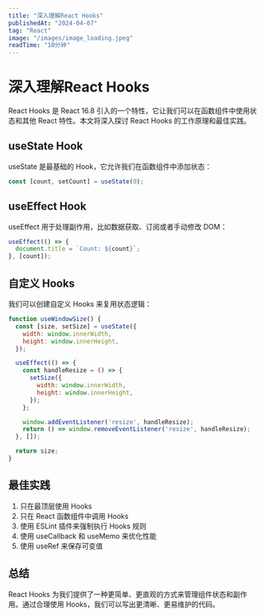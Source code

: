 ```yaml
---
title: "深入理解React Hooks"
publishedAt: "2024-04-07"
tag: "React"
image: "/images/image_loading.jpeg"
readTime: "10分钟"
---
```


# 深入理解React Hooks

React Hooks 是 React 16.8 引入的一个特性，它让我们可以在函数组件中使用状态和其他 React 特性。本文将深入探讨 React Hooks 的工作原理和最佳实践。

## useState Hook

useState 是最基础的 Hook，它允许我们在函数组件中添加状态：

```jsx
const [count, setCount] = useState(0);
```

## useEffect Hook

useEffect 用于处理副作用，比如数据获取、订阅或者手动修改 DOM：

```jsx
useEffect(() => {
  document.title = `Count: ${count}`;
}, [count]);
```

## 自定义 Hooks

我们可以创建自定义 Hooks 来复用状态逻辑：

```jsx
function useWindowSize() {
  const [size, setSize] = useState({
    width: window.innerWidth,
    height: window.innerHeight,
  });

  useEffect(() => {
    const handleResize = () => {
      setSize({
        width: window.innerWidth,
        height: window.innerHeight,
      });
    };

    window.addEventListener('resize', handleResize);
    return () => window.removeEventListener('resize', handleResize);
  }, []);

  return size;
}
```

## 最佳实践

1. 只在最顶层使用 Hooks
2. 只在 React 函数组件中调用 Hooks
3. 使用 ESLint 插件来强制执行 Hooks 规则
4. 使用 useCallback 和 useMemo 来优化性能
5. 使用 useRef 来保存可变值

## 总结

React Hooks 为我们提供了一种更简单、更直观的方式来管理组件状态和副作用。通过合理使用 Hooks，我们可以写出更清晰、更易维护的代码。 
